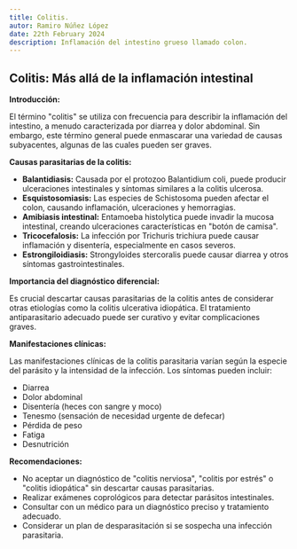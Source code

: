 ```yaml
---
title: Colitis.
autor: Ramiro Núñez López
date: 22th February 2024
description: Inflamación del intestino grueso llamado colon.
---
```


## Colitis: Más allá de la inflamación intestinal

**Introducción:**

El término "colitis" se utiliza con frecuencia para describir la inflamación del intestino, a menudo caracterizada por diarrea y dolor abdominal. Sin embargo, este término general puede enmascarar una variedad de causas subyacentes, algunas de las cuales pueden ser graves.

**Causas parasitarias de la colitis:**

- **Balantidiasis:** Causada por el protozoo Balantidium coli, puede producir ulceraciones intestinales y síntomas similares a la colitis ulcerosa.
- **Esquistosomiasis:** Las especies de Schistosoma pueden afectar el colon, causando inflamación, ulceraciones y hemorragias.
- **Amibiasis intestinal:** Entamoeba histolytica puede invadir la mucosa intestinal, creando ulceraciones características en "botón de camisa".
- **Tricocefalosis:** La infección por Trichuris trichiura puede causar inflamación y disentería, especialmente en casos severos.
- **Estrongiloidiasis:** Strongyloides stercoralis puede causar diarrea y otros síntomas gastrointestinales.

**Importancia del diagnóstico diferencial:**

Es crucial descartar causas parasitarias de la colitis antes de considerar otras etiologías como la colitis ulcerativa idiopática. El tratamiento antiparasitario adecuado puede ser curativo y evitar complicaciones graves.

**Manifestaciones clínicas:**

Las manifestaciones clínicas de la colitis parasitaria varían según la especie del parásito y la intensidad de la infección. Los síntomas pueden incluir:

- Diarrea
- Dolor abdominal
- Disentería (heces con sangre y moco)
- Tenesmo (sensación de necesidad urgente de defecar)
- Pérdida de peso
- Fatiga
- Desnutrición

**Recomendaciones:**

- No aceptar un diagnóstico de "colitis nerviosa", "colitis por estrés" o "colitis idiopática" sin descartar causas parasitarias.
- Realizar exámenes coprológicos para detectar parásitos intestinales.
- Consultar con un médico para un diagnóstico preciso y tratamiento adecuado.
- Considerar un plan de desparasitación si se sospecha una infección parasitaria.

